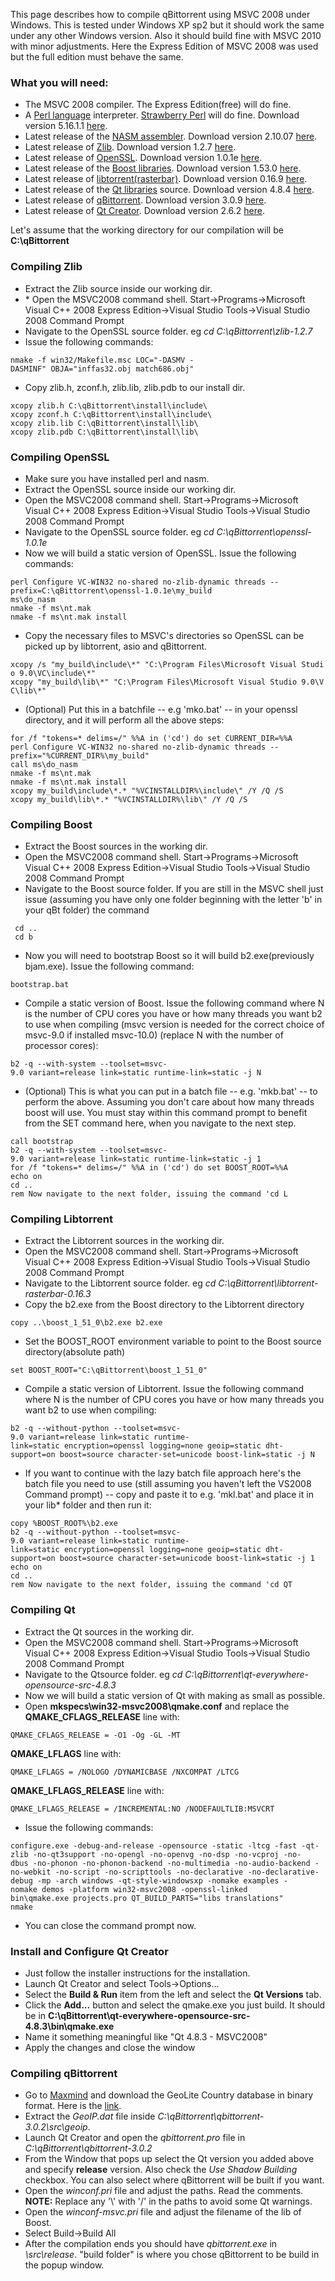 This page describes how to compile qBittorrent using MSVC 2008 under Windows. This is tested under Windows XP sp2 but it should work the same under any other Windows version. Also it should build fine with MSVC 2010 with minor adjustments. Here the Express Edition of MSVC 2008 was used but the full edition must behave the same.

=== What you will need: ===
* The MSVC 2008 compiler. The Express Edition(free) will do fine.
* A [http://www.perl.org/ Perl language] interpreter. [http://strawberryperl.com/ Strawberry Perl] will do fine. Download version 5.16.1.1 [http://strawberry-perl.googlecode.com/files/strawberry-perl-5.16.1.1-32bit.msi here].
* Latest release of the [http://www.nasm.us/ NASM assembler]. Download version 2.10.07 [http://www.nasm.us/pub/nasm/releasebuilds/2.10.07/win32/nasm-2.10.07-win32.zip here].
* Latest release of [http://www.zlib.net/ Zlib]. Download version 1.2.7 [http://zlib.net/zlib-1.2.7.tar.bz2 here].
* Latest release of [http://www.openssl.org/ OpenSSL]. Download version 1.0.1e [https://www.openssl.org/source/openssl-1.0.1e.tar.gz here].
* Latest release of the [http://www.boost.org/ Boost libraries]. Download version 1.53.0 [http://sourceforge.net/projects/boost/files/boost/1.53.0/boost_1_53_0.7z/download here].
* Latest release of [http://www.rasterbar.com/products/libtorrent/ libtorrent(rasterbar)]. Download version 0.16.9 [https://libtorrent.googlecode.com/files/libtorrent-rasterbar-0.16.9.tar.gz here].
* Latest release of the [http://qt-project.org/ Qt libraries] source. Download version 4.8.4 [http://releases.qt-project.org/qt4/source/qt-everywhere-opensource-src-4.8.4.tar.gz here].
* Latest release of [http://www.qbittorrent.org qBittorrent]. Download version 3.0.9 [http://sourceforge.net/projects/qbittorrent/files/qbittorrent/qbittorrent-3.0.9/qbittorrent-3.0.9.tar.xz/download here].
* Latest release of [http://qt-project.org/downloads#qt-creator Qt Creator]. Download version 2.6.2 [http://releases.qt-project.org/qtcreator/2.6.2/qt-creator-windows-opensource-2.6.2.exe here].

Let's assume that the working directory for our compilation will be '''C:\qBittorrent'''

=== Compiling Zlib ===
* Extract the Zlib source inside our working dir.
* * Open the MSVC2008 command shell. Start->Programs->Microsoft Visual C++ 2008 Express Edition->Visual Studio Tools->Visual Studio 2008 Command Prompt
* Navigate to the OpenSSL source folder. eg ''cd C:\qBittorrent\zlib-1.2.7''
* Issue the following commands:
 nmake -f win32/Makefile.msc LOC="-DASMV -DASMINF" OBJA="inffas32.obj match686.obj"
* Copy zlib.h, zconf.h, zlib.lib, zlib.pdb to our install dir.
 xcopy zlib.h C:\qBittorrent\install\include\
 xcopy zconf.h C:\qBittorrent\install\include\
 xcopy zlib.lib C:\qBittorrent\install\lib\
 xcopy zlib.pdb C:\qBittorrent\install\lib\

=== Compiling OpenSSL ===
* Make sure you have installed perl and nasm.
* Extract the OpenSSL source inside our working dir.
* Open the MSVC2008 command shell. Start->Programs->Microsoft Visual C++ 2008 Express Edition->Visual Studio Tools->Visual Studio 2008 Command Prompt
* Navigate to the OpenSSL source folder. eg ''cd C:\qBittorrent\openssl-1.0.1e''
* Now we will build a static version of OpenSSL. Issue the following commands:
 perl Configure VC-WIN32 no-shared no-zlib-dynamic threads --prefix=C:\qBittorrent\openssl-1.0.1e\my_build
 ms\do_nasm
 nmake -f ms\nt.mak
 nmake -f ms\nt.mak install
* Copy the necessary files to MSVC's directories so OpenSSL can be picked up by libtorrent, asio and qBittorrent.
 xcopy /s "my_build\include\*" "C:\Program Files\Microsoft Visual Studio 9.0\VC\include\*"
 xcopy "my_build\lib\*" "C:\Program Files\Microsoft Visual Studio 9.0\VC\lib\*"
* (Optional) Put this in a batchfile -- e.g 'mko.bat' -- in your openssl directory, and it will perform all the above steps:
 for /f "tokens=* delims=/" %%A in ('cd') do set CURRENT_DIR=%%A
 perl Configure VC-WIN32 no-shared no-zlib-dynamic threads --prefix="%CURRENT_DIR%\my_build"
 call ms\do_nasm
 nmake -f ms\nt.mak
 nmake -f ms\nt.mak install
 xcopy my_build\include\*.* "%VCINSTALLDIR%\include\" /Y /Q /S
 xcopy my_build\lib\*.* "%VCINSTALLDIR%\lib\" /Y /Q /S

=== Compiling Boost ===
* Extract the Boost sources in the working dir.
* Open the MSVC2008 command shell. Start->Programs->Microsoft Visual C++ 2008 Express Edition->Visual Studio Tools->Visual Studio 2008 Command Prompt
* Navigate to the Boost source folder. If you are still in the MSVC shell just issue (assuming you have only one folder beginning with the letter 'b' in your qBt folder) the command
  cd ..
  cd b<TAB><ENTER>
* Now you will need to bootstrap Boost so it will build b2.exe(previously bjam.exe). Issue the following command:
 bootstrap.bat 
* Compile a static version of Boost. Issue the following command where N is the number of CPU cores you have or how many threads you want b2 to use when compiling (msvc version is needed for the correct choice of msvc-9.0 if installed msvc-10.0) (replace N with the number of processor cores):
 b2 -q --with-system --toolset=msvc-9.0 variant=release link=static runtime-link=static -j N

* (Optional) This is what you can put in a batch file -- e.g. 'mkb.bat' -- to perform the above. Assuming you don't care about how many threads boost will use. You must stay within this command prompt to benefit from the SET command here, when you navigate to the next step.
 call bootstrap
 b2 -q --with-system --toolset=msvc-9.0 variant=release link=static runtime-link=static -j 1
 for /f "tokens=* delims=/" %%A in ('cd') do set BOOST_ROOT=%%A
 echo on
 cd ..
 rem Now navigate to the next folder, issuing the command 'cd L<TAB><ENTER>

=== Compiling Libtorrent ===
* Extract the Libtorrent sources in the working dir.
* Open the MSVC2008 command shell. Start->Programs->Microsoft Visual C++ 2008 Express Edition->Visual Studio Tools->Visual Studio 2008 Command Prompt
* Navigate to the Libtorrent source folder. eg ''cd C:\qBittorrent\libtorrent-rasterbar-0.16.3''
* Copy the b2.exe from the Boost directory to the Libtorrent directory
 copy ..\boost_1_51_0\b2.exe b2.exe
* Set the BOOST_ROOT environment variable to point to the Boost source directory(absolute path)
 set BOOST_ROOT="C:\qBittorrent\boost_1_51_0"
* Compile a static version of Libtorrent. Issue the following command where N is the number of CPU cores you have or how many threads you want b2 to use when compiling:
 b2 -q --without-python --toolset=msvc-9.0 variant=release link=static runtime-link=static encryption=openssl logging=none geoip=static dht-support=on boost=source character-set=unicode boost-link=static -j N
* If you want to continue with the lazy batch file approach here's the batch file you need to use (still assuming you haven't left the VS2008 Command prompt) -- copy and paste it to e.g. 'mkl.bat' and place it in your lib* folder and then run it:
 copy %BOOST_ROOT%\b2.exe
 b2 -q --without-python --toolset=msvc-9.0 variant=release link=static runtime-link=static encryption=openssl logging=none geoip=static dht-support=on boost=source character-set=unicode boost-link=static -j 1
 echo on
 cd ..
 rem Now navigate to the next folder, issuing the command 'cd QT<TAB><ENTER>

=== Compiling Qt ===
* Extract the Qt sources in the working dir.
* Open the MSVC2008 command shell. Start->Programs->Microsoft Visual C++ 2008 Express Edition->Visual Studio Tools->Visual Studio 2008 Command Prompt
* Navigate to the Qtsource folder. eg ''cd C:\qBittorrent\qt-everywhere-opensource-src-4.8.3'' 
* Now we will build a static version of Qt with making as small as possible.
* Open '''mkspecs\win32-msvc2008\qmake.conf''' and replace the  '''QMAKE_CFLAGS_RELEASE''' line with:
 QMAKE_CFLAGS_RELEASE = -O1 -Og -GL -MT
'''QMAKE_LFLAGS''' line with:
 QMAKE_LFLAGS = /NOLOGO /DYNAMICBASE /NXCOMPAT /LTCG
'''QMAKE_LFLAGS_RELEASE''' line with:
 QMAKE_LFLAGS_RELEASE = /INCREMENTAL:NO /NODEFAULTLIB:MSVCRT
* Issue the following commands:
 configure.exe -debug-and-release -opensource -static -ltcg -fast -qt-zlib -no-qt3support -no-opengl -no-openvg -no-dsp -no-vcproj -no-dbus -no-phonon -no-phonon-backend -no-multimedia -no-audio-backend -no-webkit -no-script -no-scripttools -no-declarative -no-declarative-debug -mp -arch windows -qt-style-windowsxp -nomake examples -nomake demos -platform win32-msvc2008 -openssl-linked
 bin\qmake.exe projects.pro QT_BUILD_PARTS="libs translations"
 nmake
* You can close the command prompt now.

=== Install and Configure Qt Creator ===
* Just follow the installer instructions for the installation.
* Launch Qt Creator and select Tools->Options...
* Select the '''Build & Run''' item from the left and select the '''Qt Versions''' tab.
* Click the '''Add...''' button and select the qmake.exe you just build. It should be in '''C:\qBittorrent\qt-everywhere-opensource-src-4.8.3\bin\qmake.exe'''
* Name it something meaningful like "Qt 4.8.3 - MSVC2008"
* Apply the changes and close the window

=== Compiling qBittorrent ===
* Go to [http://www.maxmind.com Maxmind] and download the GeoLite Country database in binary format. Here is the [http://geolite.maxmind.com/download/geoip/database/GeoLiteCountry/GeoIP.dat.gz link].
* Extract the ''GeoIP.dat'' file inside ''C:\qBittorrent\qbittorrent-3.0.2\src\geoip''.
* Launch Qt Creator and open the ''qbittorrent.pro'' file in ''C:\qBittorrent\qbittorrent-3.0.2''
* From the Window that pops up select the Qt version you added above and specify '''release''' version. Also check the ''Use Shadow Building'' checkbox. You can also select where qBittorrent will be built if you want.
* Open the ''winconf.pri'' file and adjust the paths. Read the comments. '''NOTE:''' Replace any '\' with '/' in the paths to avoid some Qt warnings.
* Open the ''winconf-msvc.pri'' file and adjust the filename of the lib of Boost.
* Select Build->Build All
* After the compilation ends you should have ''qbittorrent.exe'' in ''<build folder>\src\release''. "build folder" is where you chose qBittorrent to be build in the popup window.